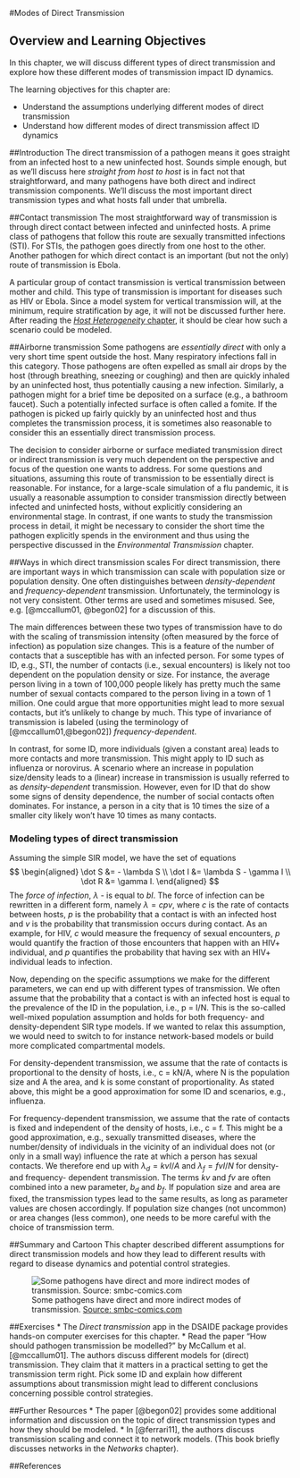#Modes of Direct Transmission


## Overview and Learning Objectives
In this chapter, we will discuss different types of direct transmission and explore how these different modes of transmission impact ID dynamics.

The learning objectives for this chapter are:

* Understand the assumptions underlying different modes of direct transmission
* Understand how different modes of direct transmission affect ID dynamics


##Introduction
The direct transmission of a pathogen means it goes straight from an infected host to a new uninfected host. Sounds simple enough, but as we'll discuss here _straight from host to host_ is in fact not that straightforward, and many pathogens have both direct and indirect transmission components. We'll discuss the most important direct transmission types and what hosts fall under that umbrella.

##Contact transmission
The most straightforward way of transmission is through direct contact between infected and uninfected hosts. A prime class of pathogens that follow this route are sexually transmitted infections (STI). For STIs, the pathogen goes directly from one host to the other. Another pathogen for which direct contact is an important (but not the only) route of transmission is Ebola.

A particular group of contact transmission is vertical transmission between mother and child. This type of transmission is important for diseases such as HIV or Ebola. Since a model system for vertical transmission will, at the minimum, require stratification by age, it will not be discussed further here. After reading the [_Host Heterogeneity_ chapter](), it should be clear how such a scenario could be modeled.

##Airborne transmission
Some pathogens are _essentially direct_ with only a very short time spent outside the host. Many respiratory infections fall in this category. Those pathogens are often expelled as small air drops by the host (through breathing, sneezing or coughing) and then are quickly inhaled by an uninfected host, thus potentially causing a new infection. Similarly, a pathogen might for a brief time be deposited on a surface  (e.g., a bathroom faucet). Such a potentially infected surface is often called a fomite. If the pathogen is picked up fairly quickly by an uninfected host and thus completes the transmission process, it is sometimes also reasonable to consider this an essentially direct transmission process.

The decision to consider airborne or surface mediated transmission direct or indirect transmission is very much dependent on the perspective and focus of the question one wants to address. For some questions and situations, assuming this route of transmission to be essentially direct is reasonable. For instance, for a large-scale simulation of a flu pandemic, it is usually a reasonable assumption to consider transmission directly between infected and uninfected hosts, without explicitly considering an environmental stage. In contrast, if one wants to study the transmission process in detail, it might be necessary to consider the short time the pathogen explicitly spends in the environment and thus using the perspective discussed in the _Environmental Transmission_ chapter.



##Ways in which direct transmission scales
For direct transmission, there are important ways in which transmission can scale with population size or population density. One often distinguishes between _density-dependent_  and _frequency-dependent_ transmission. Unfortunately, the terminology is not very consistent. Other terms are used and sometimes misused. See, e.g. [@mccallum01, @begon02] for a discussion of this.

The main differences between these two types of transmission have to do with the scaling of transmission intensity (often measured by the force of infection) as population size changes. This is a feature of the number of contacts that a susceptible has with an infected person. For some types of ID, e.g., STI, the number of contacts (i.e., sexual encounters) is likely not too dependent on the population density or size. For instance, the average person living in a town of 100,000 people likely has pretty much the same number of sexual contacts compared to the person living in a town of 1 million. One could argue that more opportunities might lead to more sexual contacts, but it's unlikely to change by much. This type of invariance of transmission is labeled (using the terminology of [@mccallum01,@begon02]) _frequency-dependent_.

In contrast, for some ID, more individuals (given a constant area) leads to more contacts and more transmission. This might apply to ID such as influenza or norovirus. A scenario where an increase in population size/density leads to a (linear) increase in transmission is usually referred to as _density-dependent_ transmission. However, even for ID that do show some signs of density dependence, the number of social contacts often dominates. For instance, a person in a city that is 10 times the size of a smaller city likely won't have 10 times as many contacts.



### Modeling types of direct transmission {#myadvancedbox}
Assuming the simple SIR model, we have the set of equations
$$ 
\begin{aligned}
\dot S &= - \lambda S \\
\dot I &= \lambda S  - \gamma I \\
\dot R &= \gamma I.
\end{aligned}
$$
The _force of infection_, $\lambda$ - is equal to _bI_. The force of infection can be rewritten in a different form, namely $\lambda= cpv$, where _c_ is the rate of contacts between hosts, _p_ is the probability that a contact is with an infected host and _v_ is the probability that transmission occurs during contact. As an example, for HIV, _c_ would measure the frequency of sexual encounters, _p_ would quantify the fraction of those encounters that happen with an HIV+ individual, and _p_ quantifies the probability that having sex with an HIV+ individual leads to infection.

Now, depending on the specific assumptions we make for the different parameters, we can end up with different types of transmission. We often assume that the probability that a contact is with an infected host is equal to the prevalence of the ID in the population, i.e., p = I/N. This is the so-called well-mixed population assumption and holds for both frequency- and density-dependent SIR type models. If we wanted to relax this assumption, we would need to switch to for instance network-based models or build more complicated compartmental models.

For density-dependent transmission, we assume that the rate of contacts is proportional to the density of hosts, i.e., c = kN/A, where N is the population size and A the area, and k is some constant of proportionality. As stated above, this might be a good approximation for some ID and scenarios, e.g., influenza.

For frequency-dependent transmission, we assume that the rate of contacts is fixed and independent of the density of hosts, i.e., c = f. This might be a good approximation, e.g., sexually transmitted diseases, where the number/density of individuals in the vicinity of an individual does not (or only in a small way) influence the rate at which a person has sexual contacts. We therefore end up with $\lambda_d= kv I/A$ and $\lambda_f= fv I/N$ for density- and frequency- dependent transmission. The terms _kv_ and _fv_ are often combined into a new parameter, _b~d~_ and _b~f~_.  If population size and area are fixed, the transmission types lead to the same results, as long as parameter values are chosen accordingly.  If population size changes (not uncommon) or area changes (less common), one needs to be more careful with the choice of transmission term.



##Summary and Cartoon
This chapter described different assumptions for direct transmission models and how they lead to different results with regard to disease dynamics and potential control strategies.

![Some pathogens have direct and more indirect modes of transmission. [Source: smbc-comics.com](http://www.smbc-comics.com/)](./images/smbctransmissionmode.png)


##Exercises
* The _Direct transmission_ app in the DSAIDE package provides hands-on computer exercises for this chapter.
* Read the paper "How should pathogen transmission be modelled? " by McCallum et al. [@mccallum01]. The authors discuss different models for (direct) transmission. They claim that it matters in a practical setting to get the transmission term right. Pick some ID and explain how different assumptions about transmission might lead to different conclusions concerning possible control strategies. 

##Further Resources
* The paper [@begon02] provides some additional information and discussion on the topic of direct transmission types and how they should be modeled.
* In [@ferrari11], the authors discuss transmission scaling and connect it to network models. (This book briefly discusses networks in the _Networks _ chapter).


##References

